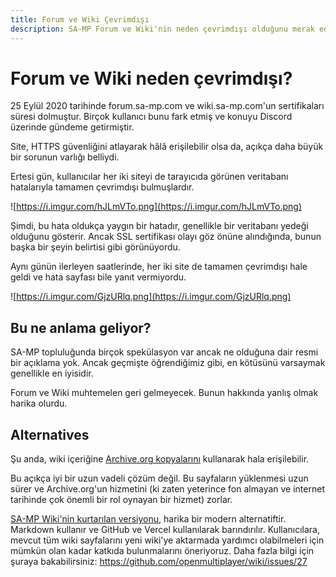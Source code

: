```yaml
---
title: Forum ve Wiki Çevrimdışı
description: SA-MP Forum ve Wiki'nin neden çevrimdışı olduğunu merak ediyorsanız, bilgi ve sonraki adımlar için bunu okuyun
---
```


# Forum ve Wiki neden çevrimdışı?

25 Eylül 2020 tarihinde forum.sa-mp.com ve wiki.sa-mp.com'un sertifikaları süresi dolmuştur. Birçok kullanıcı bunu fark etmiş ve konuyu Discord üzerinde gündeme getirmiştir.

Site, HTTPS güvenliğini atlayarak hâlâ erişilebilir olsa da, açıkça daha büyük bir sorunun varlığı belliydi.

Ertesi gün, kullanıcılar her iki siteyi de tarayıcıda görünen veritabanı hatalarıyla tamamen çevrimdışı bulmuşlardır.

![https://i.imgur.com/hJLmVTo.png](https://i.imgur.com/hJLmVTo.png)

Şimdi, bu hata oldukça yaygın bir hatadır, genellikle bir veritabanı yedeği olduğunu gösterir. Ancak SSL sertifikası olayı göz önüne alındığında, bunun başka bir şeyin belirtisi gibi görünüyordu.

Aynı günün ilerleyen saatlerinde, her iki site de tamamen çevrimdışı hale geldi ve hata sayfası bile yanıt vermiyordu.

![https://i.imgur.com/GjzURlq.png](https://i.imgur.com/GjzURlq.png)

## Bu ne anlama geliyor?

SA-MP topluluğunda birçok spekülasyon var ancak ne olduğuna dair resmi bir açıklama yok. Ancak geçmişte öğrendiğimiz gibi, en kötüsünü varsaymak genellikle en iyisidir.

Forum ve Wiki muhtemelen geri gelmeyecek. Bunun hakkında yanlış olmak harika olurdu.

## Alternatives

Şu anda, wiki içeriğine [Archive.org kopyalarını](http://web-old.archive.org/web/20200314132548/https://wiki.sa-mp.com/wiki/Main_Page) kullanarak hala erişilebilir.

Bu açıkça iyi bir uzun vadeli çözüm değil. Bu sayfaların yüklenmesi uzun sürer ve Archive.org'un hizmetini (ki zaten yeterince fon almayan ve internet tarihinde çok önemli bir rol oynayan bir hizmet) zorlar.

[SA-MP Wiki'nin kurtarılan versiyonu](/docs), harika bir modern alternatiftir. Markdown kullanır ve GitHub ve Vercel kullanılarak barındırılır. Kullanıcılara, mevcut tüm wiki sayfalarını yeni wiki'ye aktarmada yardımcı olabilmeleri için mümkün olan kadar katkıda bulunmalarını öneriyoruz. Daha fazla bilgi için şuraya bakabilirsiniz: https://github.com/openmultiplayer/wiki/issues/27
